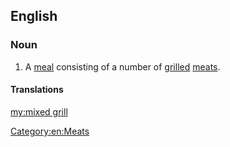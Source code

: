 ==English==
{{wikipedia}}
===Noun===
{{en-noun|head=[[mixed]] [[grill]]}}

# A [[meal]] consisting of a number of [[grilled]] [[meats]].

====Translations====
{{trans-top}}
{{trans-mid}}
{{trans-bottom}}

[[Category:en:Meats]]

[[my:mixed grill]]